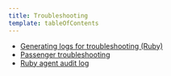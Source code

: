 ```yaml
---
title: Troubleshooting
template: tableOfContents
---
```


* [Generating logs for troubleshooting (Ruby)](/docs/agents/ruby-agent/troubleshooting/generating-logs-troubleshooting-ruby)
* [Passenger troubleshooting](/docs/agents/ruby-agent/troubleshooting/passenger-troubleshooting)
* [Ruby agent audit log](/docs/agents/ruby-agent/troubleshooting/ruby-agent-audit-log)
